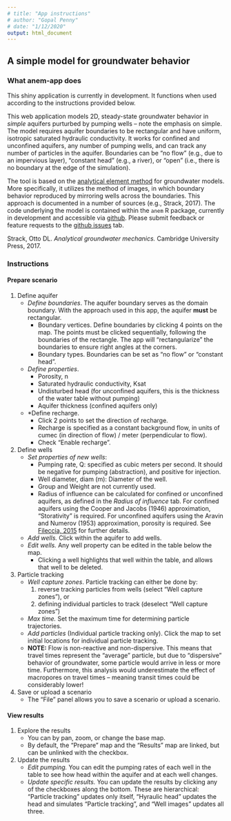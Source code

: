 ```yaml
---
# title: "App instructions"
# author: "Gopal Penny"
# date: "1/12/2020"
output: html_document
---
```


## A simple model for groundwater behavior

### What anem-app does

This shiny application is currently in development. It functions when used according to the instructions provided below.

This web application models 2D, steady-state groundwater behavior in *simple* aquifers purturbed by pumping wells -- note the emphasis on simple. The model requires aquifer boundaries to be rectangular and have uniform, isotropic saturated hydraulic conductivity. It works for confined and unconfined aquifers, any number of pumping wells, and can track any number of particles in the aquifer. Boundaries can be "no flow" (e.g., due to an impervious layer), "constant head" (e.g., a river), or "open" (i.e., there is no boundary at the edge of the simulation).

The tool is based on the [analytical element method](https://en.wikipedia.org/wiki/Analytic_element_method) for groundwater models. More specifically, it utilizes the method of images, in which boundary behavior reproduced by mirroring wells across the boundaries. This approach is documented in a number of sources (e.g., Strack, 2017). The code underlying the model is contained within the `anem` R package, currently in development and accessible via [github](https://github.com/gopalpenny/anem). Please submit feedback or feature requests to the [github issues](https://github.com/gopalpenny/anem/issues) tab.

Strack, Otto DL. *Analytical groundwater mechanics.* Cambridge University Press, 2017.

### Instructions

#### Prepare scenario

1. Define aquifer
    + *Define boundaries*. The aquifer boundary serves as the domain boundary. With the approach used in this app, the aquifer **must** be rectangular. 
        + Boundary vertices. Define boundaries by clicking 4 points on the map. The points must be clicked sequentially, following the boundaries of the rectangle. The app will "rectangularize" the boundaries to ensure right angles at the corners.
        + Boundary types. Boundaries can be set as "no flow" or "constant head".
    + *Define properties*.
        + Porosity, n
        + Saturated hydraulic conductivity, Ksat
        + Undisturbed head (for unconfined aquifers, this is the thickness of the water table without pumping)
        + Aquifer thickness (confined aquifers only)
    + *Define recharge.
        + Click 2 points to set the direction of recharge. 
        + Recharge is specified as a constant background flow, in units of cumec (in direction of flow) / meter (perpendicular to flow).
        + Check "Enable recharge".
1. Define wells
    + *Set properties of new wells*:
        + Pumping rate, Q: specified as cubic meters per second. It should be negative for pumping (abstraction), and positive for injection.
        + Well diameter, diam (m): Diameter of the well.
        + Group and Weight are not currently used.
        + Radius of influence can be calculated for confined or unconfined aquifers, as defined in the *Radius of influence* tab. For confined aquifers using the Cooper and Jacobs (1946) approximation, "Storativity" is required. For unconfined aquifers using the Aravin and Numerov (1953) approximation, porosity is required. See [Fileccia, 2015](http://www.doi.org/10.7343/AS-117-15-0144) for further details.
    + *Add wells.* Click within the aquifer to add wells.
    + *Edit wells.* Any well property can be edited in the table below the map.
        + Clicking a well highlights that well within the table, and allows that well to be deleted.
1. Particle tracking
    + *Well capture zones*. Particle tracking can either be done by:
        1. reverse tracking particles from wells (select "Well capture zones"), or
        1. defining individual particles to track (deselect "Well capture zones")
    + *Max time.* Set the maximum time for determining particle trajectories.
    + *Add particles* (Individual particle tracking only). Click the map to set initial locations for individual particle tracking.
    + **NOTE:** Flow is non-reactive and non-dispersive. This means that travel times represent the "average" particle, but due to "dispersive" behavior of groundwater, some particle would arrive in less or more time. Furthermore, this analysis would underestimate the effect of macropores on travel times -- meaning transit times could be considerably lower!
1. Save or upload a scenario
    + The "File" panel allows you to save a scenario or upload a scenario. 
        
#### View results

1. Explore the results 
    + You can by pan, zoom, or change the base map.
    + By default, the "Prepare" map and the "Results" map are linked, but can be unlinked with the checkbox.
1. Update the results
    + *Edit pumping.* You can edit the pumping rates of each well in the table to see how head within the aquifer and at each well changes.
    + *Update specific results.* You can update the results by clicking any of the checkboxes along the bottom. These are hierarchical: "Particle tracking" updates only itself, "Hyraulic head" updates the head and simulates "Particle tracking", and "Well images" updates all three.
